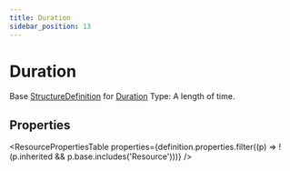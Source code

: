 ```yaml
---
title: Duration
sidebar_position: 13
---
```



# Duration

Base <a href="/docs/api/fhir/resources/structuredefinition">StructureDefinition</a> for <a href="/docs/api/fhir/datatypes/duration">Duration</a> Type: A length of time.

<Tabs queryString="section">
<TabItem value="schema" label="Schema" default>

## Properties

<ResourcePropertiesTable
  properties={definition.properties.filter((p) => !(p.inherited && p.base.includes('Resource')))}
/>

</TabItem>
  


</Tabs>
